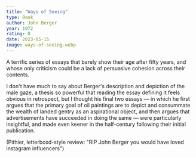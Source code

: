 ```yaml
---
title: "Ways of Seeing"
type: Book
author: John Berger
year: 1972
rating: 8
date: 2023-05-15
image: ways-of-seeing.webp
---
```


A terrific series of essays that barely show their age after fifty years, and whose only
criticism could be a lack of persuasive cohesion across their contents.

I don't have much to say about Berger's description and depiction of the male gaze, a thesis
so powerful that reading the essay defining it feels obvious in retrospect, but I thought his
final two essays — in which he first argues that the primary goal of oil paintings are to depict
and consummate the wealth of landed gentry as an aspirational object, and then argues that advertisements
have succeeded in doing the same — were particularly insightful, and made even keener in the half-century
following their initial publication.

(Pithier, letterboxd-style review: "RIP John Berger you would have loved instagram influencers")
